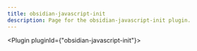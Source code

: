 ---
title: obsidian-javascript-init
description: Page for the obsidian-javascript-init plugin.
---


<Plugin pluginId={"obsidian-javascript-init"}></Plugin>